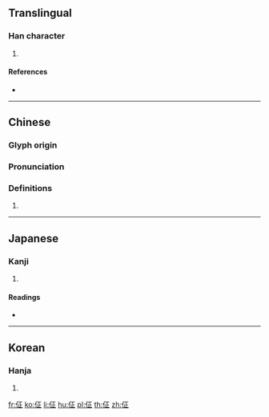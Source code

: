{{character info/new}}
==Translingual==

===Han character===
{{Han char|rn=9|rad=人|as=05|sn=7|four=|canj=OMYM|ids=⿰亻正}}

# {{defn|Han|sort=人05}}

====References====
* {{Han ref|kx=0097.170|dkj=00491|dj=0206.050|hdz=10129.110|uh=4F42|ud=20290}}

----

==Chinese==
{{zh-forms}}

===Glyph origin===
{{Han etym}}

===Pronunciation===
{{zh-pron
|m=zhēng
|c=zing1
|mc=y
|oc=y
|ma=
|cat=
}}

===Definitions===
{{zh-hanzi}}

# {{rfdef|lang=zh}}

----

==Japanese==

===Kanji===
{{ja-kanji|grade=|rs=人05}}

# {{defn|lang=ja|sort=人05}}

====Readings====
* {{ja-readings|on=[[しょう]] (shō)|kun=[[おそれあわてる]] (osoreawateru)}}

----

==Korean==

===Hanja===
{{ko-hanja|hangeul=정|rv=jeong|mr=chŏng}}

# {{defn|lang=ko|sort=人05}}

[[fr:佂]]
[[ko:佂]]
[[li:佂]]
[[hu:佂]]
[[pl:佂]]
[[th:佂]]
[[zh:佂]]
